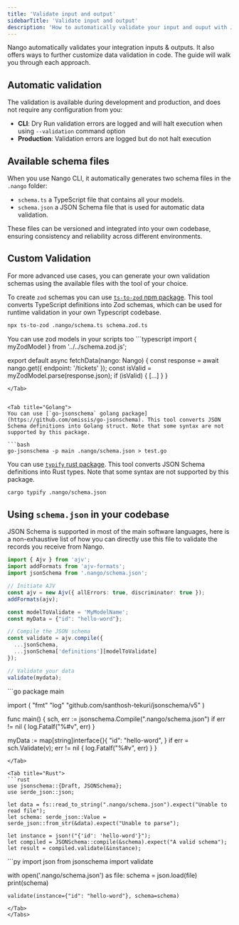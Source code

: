 ```yaml
---
title: 'Validate input and output'
sidebarTitle: 'Validate input and output'
description: 'How to automatically validate your input and ouput with JSON schema'
---
```


Nango automatically validates your integration inputs & outputs. It also offers ways to further customize data validation in code. The guide will walk you through each approach.

## Automatic validation

The validation is available during development and production, and does not require any configuration from you:

- **CLI**: Dry Run validation errors are logged and will halt execution when using `--validation` command option
- **Production**: Validation errors are logged but do not halt execution


## Available schema files

When you use Nango CLI, it automatically generates two schema files in the `.nango` folder:

- `schema.ts` a TypeScript file that contains all your models.
- `schema.json` a JSON Schema file that is used for automatic data validation.

These files can be versioned and integrated into your own codebase, ensuring consistency and reliability across different environments.



## Custom Validation

For more advanced use cases, you can generate your own validation schemas using the available files with the tool of your choice.


<Tabs>

<Tab title="Typescript `zod`">

To create `zod` schemas you can use [`ts-to-zod` npm package](https://www.npmjs.com/package/ts-to-zod). This tool converts TypeScript definitions into Zod schemas, which can be used for runtime validation in your own Typescript codebase.


```bash
npx ts-to-zod .nango/schema.ts schema.zod.ts
```
<Tip>
You can use zod models in your scripts too
</Tip>
```typescript
import { myZodModel } from '../../schema.zod.js';

export default async fetchData(nango: Nango) {
  const response = await nango.get({ endpoint: '/tickets' });
  const isValid = myZodModel.parse(response.json);
  if (isValid) {
    [...]
  }
}
```
</Tab>


<Tab title="Golang">
You can use [`go-jsonschema` golang package](https://github.com/omissis/go-jsonschema). This tool converts JSON Schema definitions into Golang struct. Note that some syntax are not supported by this package.

```bash
go-jsonschema -p main .nango/schema.json > test.go
```

</Tab>


<Tab title="Rust">

You can use [`typify` rust package](https://github.com/oxidecomputer/typify). This tool converts JSON Schema definitions into Rust types.  Note that some syntax are not supported by this package.

```bash
cargo typify .nango/schema.json
```
</Tab>
</Tabs>


## Using `schema.json` in your codebase

JSON Schema is supported in most of the main software languages, here is a non-exhaustive list of how you can directly use this file to validate the records you receive from Nango.

<Tabs>

<Tab title="Typescript">

```ts
import { Ajv } from 'ajv';
import addFormats from 'ajv-formats';
import jsonSchema from '.nango/schema.json';

// Initiate AJV
const ajv = new Ajv({ allErrors: true, discriminator: true });
addFormats(ajv);

const modelToValidate = 'MyModelName';
const myData = {"id": "hello-word"};

// Compile the JSON schema
const validate = ajv.compile({
  ...jsonSchema,
  ...jsonSchema['definitions'][modelToValidate]
});

// Validate your data
validate(mydata);
```
</Tab>


<Tab title="Golang">
```go
package main

import (
	"fmt"
	"log"
	"github.com/santhosh-tekuri/jsonschema/v5"
)

func main() {
  sch, err := jsonschema.Compile(".nango/schema.json")
  if err != nil {
    log.Fatalf("%#v", err)
  }

  myData := map[string]interface{}{
		"id": "hello-word",
	}
  if err = sch.Validate(v); err != nil {
    log.Fatalf("%#v", err)
  }
}
```
</Tab>

<Tab title="Rust">
```rust
use jsonschema::{Draft, JSONSchema};
use serde_json::json;

let data = fs::read_to_string(".nango/schema.json").expect("Unable to read file");
let schema: serde_json::Value = serde_json::from_str(&data).expect("Unable to parse");

let instance = json!("{'id': 'hello-word'}");
let compiled = JSONSchema::compile(&schema).expect("A valid schema");
let result = compiled.validate(&instance);
```
</Tab>


<Tab title="Python">
```py
import json
from jsonschema import validate

with open('.nango/schema.json') as file:
    schema = json.load(file)
    print(schema)

    validate(instance={"id": "hello-word"}, schema=schema)
```
</Tab>
</Tabs>



